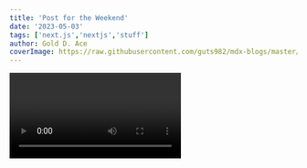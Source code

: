 ```yaml
---
title: 'Post for the Weekend'
date: '2023-05-03'
tags: ['next.js','nextjs','stuff']
author: Gold D. Ace
coverImage: https://raw.githubusercontent.com/guts982/mdx-blogs/master/images/blog-cover-placeholder.jpg
---
```


<Video id="6h649f2fB9Q" />

# Hello!

We recommend using **Static Generation** (with and without data) whenever possible because your page can be built once and served by CDN, which makes it much faster than having a server render the page on every request.

<CustomCode>
```ts
const sum = (num1: number, num2: number): number => {
    return num1 + num2
}

console.log(sum(4,8)) //12
```
</CustomCode>

You can use Static Generation for many types of pages, including:

- Marketing pages
- Blog posts
- E-commerce product listings
- Help and documentation

You should ask yourself: "Can I pre-render this page **ahead** of a user's request?" If the answer is yes, then you should choose Static Generation.

On the other hand, Static Generation is **not** a good idea if you cannot pre-render a page ahead of a user's request. Maybe your page shows frequently updated data, and the page content changes on every request.

In that case, you can use **Server-Side Rendering**. It will be slower, but the pre-rendered page will always be up-to-date. Or you can skip pre-rendering and use client-side JavaScript to populate data.
